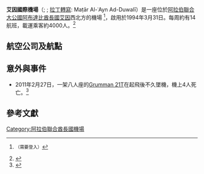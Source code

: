 {{noteTA
|G1=地名
}}

{{Infobox airport
| name = 艾因國際機場
| nativename-a = مَطَار ٱلْعَيْن ٱلدَُوَلِِي 
| nativename-r =''Maṭār Al-ʿAyn Ad-Duwalī''
| image = 
| image2 = AlAin01.jpg
| image2-width = 250
| caption =
| IATA = AAN
| ICAO = OMAL
| type = 民用
| owner =
| operator = [[阿布達比機場公司|阿布達比機場公司]]
| city-served = [[艾因|艾因]]
| location =
| opened = 1994年3月31日
| timezone = [[阿拉伯聯合大公國標準時間|阿拉伯聯合大公國標準時間]]
| utc = [[UTC+04:00|UTC+04:00]]
| elevation-f = 866
| coordinates = {{coord|24|15|42|N|055|36|33|E|region:AE-AZ|display=inline,title}}
| pushpin_map = UAE
| pushpin_label = OMAL
| pushpin_map_caption = 在阿聯內的位置
| metric-rwy = yes
| r1-number = 01/19
| r1-length-m = 4,000
| r1-surface = 瀝青
| stat-year =
| stat1-header =
| stat1-data =
| stat2-header =
| stat2-data =
| footnotes = <ref name="aip"/>
}}

'''艾因國際機場'''（{{Airport codes|AAN|OMAL}}; {{lang-ar|مَطَار ٱلْعَيْن ٱلدَُوَلِِي}}; [[阿拉伯語羅馬化|拉丁轉寫]]: Maṭār Al-ʿAyn Ad-Duwalī）是一座位於[[阿拉伯聯合大公國|阿拉伯聯合大公國]][[阿布達比酋長國|阿布達比酋長國]][[艾因|艾因]]西北方{{convert|8|NM|km}}的機場 <ref name="aip">{{cite web |url=http://www.gcaa.gov.ae/aip/AIPSUP2013/UAE_AIP.html |work=[[United_Arab_Emirates|UAE]] [[Aeronautical_Information_Publication|AIP]] |title=UAE AIP |archive-url=https://web.archive.org/web/20131230233911/http://www.gcaa.gov.ae/aip/AIPSUP2013/UAE_AIP.html |archive-date=2013-12-30 }}<small>（需要登入）</small></ref>，啟用於1994年3月31日。每周約有14航班，載運乘客約4000人。<ref>{{cite news|last=Salem|first=Ola|title=1994: Capital opens another air route|url=http://www.thenational.ae/news/uae-news/1994-capital-opens-another-air-route|access-date=2011-01-10|newspaper=The National|date=2011-11-09}}</ref>

==航空公司及航點==
{{Airport-dest-list

|[[印度快運航空|印度快運航空]]|[[科澤科德國際機場|科澤科德]]
<!-- -->
|[[半島航空|半島航空]]|[[科威特國際機場|科威特市]]
<!-- -->
|[[尼羅河航空|尼羅河航空]]|[[開羅國際機場|開羅]]
<!-- -->
|[[巴基斯坦國際航空|巴基斯坦國際航空]]|[[巴查·汗國際機場|白沙瓦]]<ref>{{cite news |last=Liu |first=Jim |title=Pakistan International expands Middle East network from Peshawar in 1Q19 |publisher=Routes Online |url=https://www.routesonline.com/news/38/airlineroute/282493/pakistan-international-expands-middle-east-network-from-peshawar-in-1q19/ |date=2019-01-17 }}</ref>
<!-- -->
}}

==意外與事件==
*2011年2月27日，一架八人座的[[Grumman_G-21_Goose|Grumman 21T]]在起飛後不久墜機，機上4人死亡。<ref>{{cite web |title=Four Americans dead in plane crash |publisher=Eturbonews |url=http://www.eturbonews.com/21430/four-americans-dead-plane-crash |access-date=2011-02-28}}</ref>

==參考文獻==
{{reflist}}
{{Portal bar|阿拉伯世界|航空}}
{{authority control}}
[[Category:阿拉伯聯合酋長國機場|Category:阿拉伯聯合酋長國機場]]